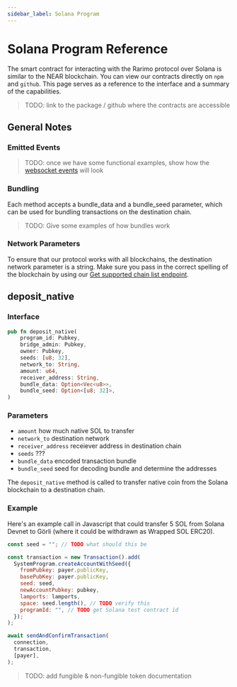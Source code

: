 ```yaml
---
sidebar_label: Solana Program
---
```


# Solana Program Reference

The smart contract for interacting with the Rarimo protocol over Solana is similar to the NEAR blockchain.
You can view our contracts directly on `npm` and `github`.
This page serves as a reference to the interface and a summary of the capabilities.

> TODO: link to the package / github where the contracts are accessible

## General Notes

### Emitted Events

> TODO: once we have some functional examples, show how the [websocket events](https://docs.solana.com/developing/clients/jsonrpc-api#subscription-websocket) will look

### Bundling

Each method accepts a bundle_data and a bundle_seed parameter, which can be used for bundling transactions on the destination chain.

> TODO: Give some examples of how bundles work

### Network Parameters

To ensure that our protocol works with all blockchains, the destination network parameter is a string.
Make sure you pass in the correct spelling of the blockchain by using our [Get supported chain list endpoint](../../api/reference/get-chain-list.api.mdx).

## deposit_native

### Interface

```rust
pub fn deposit_native(
    program_id: Pubkey,
    bridge_admin: Pubkey,
    owner: Pubkey,
    seeds: [u8; 32],
    network_to: String,
    amount: u64,
    receiver_address: String,
    bundle_data: Option<Vec<u8>>,
    bundle_seed: Option<[u8; 32]>,
)

```

### Parameters

- `amount` how much native SOL to transfer
- `network_to` destination network
- `receiver_address` receiever address in destination chain
- `seeds` ???
- `bundle_data` encoded transaction bundle
- `bundle_seed` seed for decoding bundle and determine the addresses

The `deposit_native` method is called to transfer native coin from the Solana blockchain to a destination chain.

### Example

Here's an example call in Javascript that could transfer 5 SOL from Solana Devnet to Görli (where it could be withdrawn as Wrapped SOL ERC20).

```javascript
const seed = ""; // TODO what should this be

const transaction = new Transaction().add(
  SystemProgram.createAccountWithSeed({
    fromPubkey: payer.publicKey,
    basePubKey: payer.publicKey,
    seed: seed,
    newAccountPubkey: pubkey,
    lamports: lamports,
    space: seed.length(), // TODO verify this
    programId: "", // TODO get Solana test contract id
  });
);

await sendAndConfirmTransaction(
  connection,
  transaction,
  [payer],
);
```

> TODO: add fungible & non-fungible token documentation
